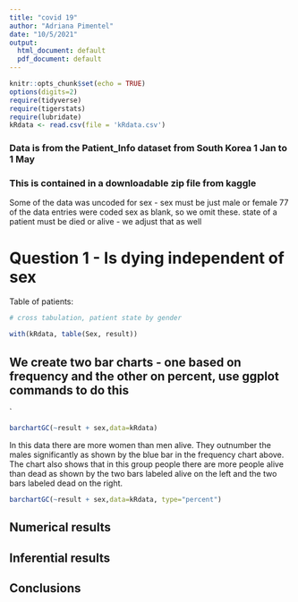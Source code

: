 ```yaml
---
title: "covid 19"
author: "Adriana Pimentel"
date: "10/5/2021"
output:
  html_document: default
  pdf_document: default
---
```


```r
knitr::opts_chunk$set(echo = TRUE)
options(digits=2)
require(tidyverse)
require(tigerstats)
require(lubridate)
kRdata <- read.csv(file = 'kRdata.csv')
```
### Data is from the Patient_Info dataset from South Korea 1 Jan to 1 May 
### This is contained in a downloadable zip file from kaggle

Some of the data was uncoded for sex - sex must be just male or female
77 of the data entries were coded sex  as blank, so we omit these.
state of a patient must be died or alive - we adjust that as well   
  
# Question 1 - Is dying independent of sex




Table of patients:
```r

# cross tabulation, patient state by gender

with(kRdata, table(Sex, result))

```

## We create two bar charts - one based on frequency and the other on percent, use ggplot commands to do this

`

```r
barchartGC(~result + sex,data=kRdata)
```

In this data there are more women than men alive. They outnumber the males significantly as shown by the blue bar in the frequency chart above. The chart also shows that in this group people there are more people alive than dead as shown by the two bars labeled alive on the left and the two bars labeled dead on the right. 

```r
barchartGC(~result + sex,data=kRdata, type="percent")

``` 





  
## Numerical results


## Inferential results 




## Conclusions


